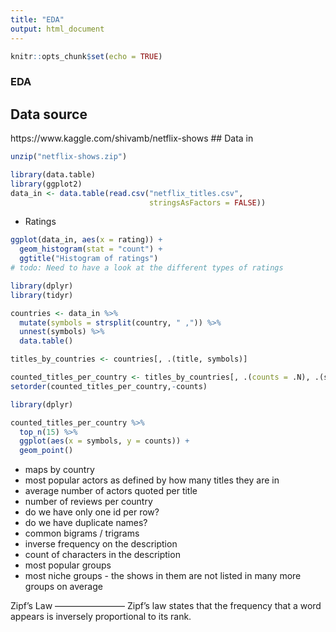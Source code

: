 ---
title: "EDA"
output: html_document
---

```{r setup, include=FALSE}
knitr::opts_chunk$set(echo = TRUE)
```


### EDA

## Data source
https://www.kaggle.com/shivamb/netflix-shows
## Data in 
```{r, eval = FALSE}
unzip("netflix-shows.zip")
```

```{r}
library(data.table)
library(ggplot2)
data_in <- data.table(read.csv("netflix_titles.csv", 
                               stringsAsFactors = FALSE))

```

- Ratings

```{r}
ggplot(data_in, aes(x = rating)) +
  geom_histogram(stat = "count") +
  ggtitle("Histogram of ratings")
# todo: Need to have a look at the different types of ratings
```
```{r}
library(dplyr)
library(tidyr)

countries <- data_in %>% 
  mutate(symbols = strsplit(country, " ,")) %>% 
  unnest(symbols) %>%
  data.table()

```

```{r}

titles_by_countries <- countries[, .(title, symbols)]

counted_titles_per_country <- titles_by_countries[, .(counts = .N), .(symbols)]
setorder(counted_titles_per_country,-counts)

library(dplyr)

counted_titles_per_country %>%
  top_n(15) %>%
  ggplot(aes(x = symbols, y = counts)) +
  geom_point()

```

- maps by country
- most popular actors as defined by how many titles they are in
- average number of actors quoted per title
- number of reviews per country
- do we have only one id per row?
- do we have duplicate names? 
- common bigrams / trigrams
- inverse frequency on the description
- count of characters in the description
- most popular groups
- most niche groups - the shows in them are not listed in many more groups on 
average

Zipf's Law ------------------------
Zipf’s law states that the frequency that a word appears is inversely 
proportional to its rank.
